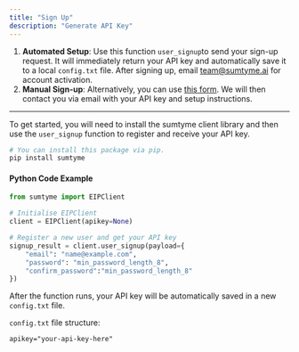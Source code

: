 ```yaml
---
title: "Sign Up"
description: "Generate API Key"
---
```


1. **Automated Setup**: Use this function `user_signup`to send your sign-up request. It will immediately return your API key and automatically save it to a local `config.txt` file. After signing up, email [team@sumtyme.ai](mailto:team@sumtyme.ai) for account activation.
2. **Manual Sign-up**: Alternatively, you can use [this form](https://tally.so/r/nWvBEQ). We will then contact you via email with your API key and setup instructions.

---

To get started, you will need to install the sumtyme client library and then use the `user_signup` function to register and receive your API key.

```python
# You can install this package via pip.
pip install sumtyme
```

#### Python Code Example

```python
from sumtyme import EIPClient

# Initialise EIPClient
client = EIPClient(apikey=None)

# Register a new user and get your API key
signup_result = client.user_signup(payload={
    "email": "name@example.com",
    "password": "min_password_length_8",
    "confirm_password":"min_password_length_8"
})
```

After the function runs, your API key will be automatically saved in a new `config.txt` file.

`config.txt` file structure:

```dotenv
apikey="your-api-key-here"
```